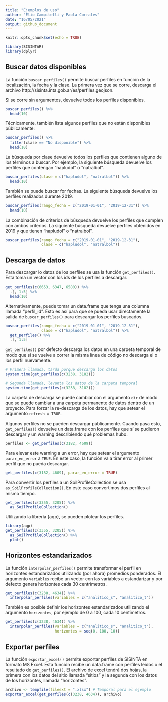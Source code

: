 ```yaml
---
title: "Ejemplos de uso"
author: "Elio Campitelli y Paola Corrales"
date: "16/05/2021"
output: github_document
---
```


```r
knitr::opts_chunk$set(echo = TRUE)

library(SISINTAR)
library(dplyr)
```


## Buscar datos disponibles

La función `buscar_perfiles()` permite buscar perfiles en función de la localización, la fecha y la clase. La primera vez que se corre, descarga el archivo http://sisinta.inta.gob.ar/es/perfiles.geojson. 

Si se corre sin argumentos, devuelve todos los perfiles disponibles. 


```r
buscar_perfiles() %>% 
  head(10)
```

Técnicamente, también lista algunos perfiles que no están disponibles públicamente:

```r
buscar_perfiles() %>%
  filter(clase == "No disponible") %>% 
  head(10)
```

La búsqueda por clase devuelve todos los perfiles que contienen alguno de los términos a buscar. Por ejemplo, la siguiente búsqueda devuelve los perfiles que contengan "hapludol" o "natralbol".

```r
buscar_perfiles(clase = c("hapludol", "natralbol")) %>% 
  head(10)
```


También se puede buscar for fechas. La siguiente búsqueda devuelve los perfiles realizados durante 2019.

```r
buscar_perfiles(rango_fecha = c("2019-01-01", "2019-12-31")) %>% 
  head(10)
```

La combinación de criterios de búsqueda devuelve los perfiles que cumplen con ambos criterios. La siguiente búsqueda devuelve perfiles obtenidos en 2019 y que tienen "hapludol" o "natralbol".

```r
buscar_perfiles(rango_fecha = c("2019-01-01", "2019-12-31"),
                clase = c("hapludol", "natralbol"))
```

## Descarga de datos

Para descargar lo datos de los perfiles se usa la función `get_perfiles()`. Ésta toma un vector con los ids de los perfiles a descargar.

```r
get_perfiles(c(6653, 6347, 6580)) %>% 
  .[, 1:5] %>% 
  head(10)
```

Alternativamente, puede tomar un data.frame que tenga una columna llamada "perfil_id". Esto es así para que se pueda usar directamente la salida de `buscar_perfiles()` para descargar los perfiles buscados.

```r
buscar_perfiles(rango_fecha = c("2019-01-01", "2019-12-31"),
                clase = c("hapludol", "natralbol")) %>%
  get_perfiles() %>% 
  .[, 1:5] 
```

`get_perfiles()` por defecto descarga los datos en una carpeta temporal de modo que si se vuelve a correr la misma línea de código no descarga el o los perfil nuevamente.


```r
# Primera llamada, tarda porque descarga los datos
system.time(get_perfiles(c(3238, 3182)))

# Segunda llamada, levanta los datos de la carpeta temporal
system.time(get_perfiles(c(3238, 3182)))
```

La carpeta de descarga se puede cambiar con el argumento `dir` de modo que se puede cambiar a una carpeta permanente de datos dentro de un proyecto. Para forzar la re-descarga de los datos, hay que setear el argumento `refresh = TRUE`.

Algunos perfiles no se pueden descargar públicamente. Cuando pasa esto, `get_perfiles()` devuelve un data.frame con los perfiles que sí se pudieron descargar y un warning describiendo qué problemas hubo.

```r
perfiles <- get_perfiles(c(3182, 4609))
```

Para elevar este warning a un error, hay que setear el argumento `parar_en_error` a `TRUE`. En este caso, la función va a tirar error al primer perfil que no pueda descargar.

```r
get_perfiles(c(3182, 4609), parar_en_error = TRUE)
```

Para convertir los perfiles a un SoilProfileCollection se usa `as_SoilProfileCollection()`. En este caso convertimos dos perfiles al mismo tiempo. 

```r
get_perfiles(c(3355, 3205)) %>%
  as_SoilProfileCollection()
```

Utilizando la librería {aqp}, se pueden plotear los perfiles.

```r
library(aqp)
get_perfiles(c(3355, 3205)) %>%
  as_SoilProfileCollection() %>%
  plot()
```

## Horizontes estandarizados

La función `interpolar_perfiles()` permite transformar el perfil en horizontes estandarizados utilizando (por ahora) promedios ponderados. El argumento `variables` recibe un vector con las variables a estandarizar y por defecto genera horizontes cada 30 centrímetros. 

```r
get_perfiles(c(3238, 4634)) %>% 
  interpolar_perfiles(variables = c("analitico_s", "analitico_t"))
```

También es posible definir los horizontes estandarizados utilizando el argumento `horizontes`, por ejemplo de 0 a 100, cada 10 centímetros.

```r
get_perfiles(c(3238, 4634)) %>% 
  interpolar_perfiles(variables = c("analitico_s", "analitico_t"),
                      horizontes = seq(0, 100, 10))
```

## Exportar perfiles

La función `exportar_excel()` permite exportar perfiles de SISINTA en formato MS Excel. Esta función recibe un data.frame con perfiles leidos o el resultado de `get_perfiles()`. El archivo de excel tendrá dos hojas, la primera con los datos del sitio llamada "sitios" y la segunda con los datos de los horizontes, llamada "horizontes". 

```r
archivo <- tempfile(fileext = ".xlsx") # Temporal para el ejemplo
exportar_excel(get_perfiles(c(3238, 4634)), archivo)
```

